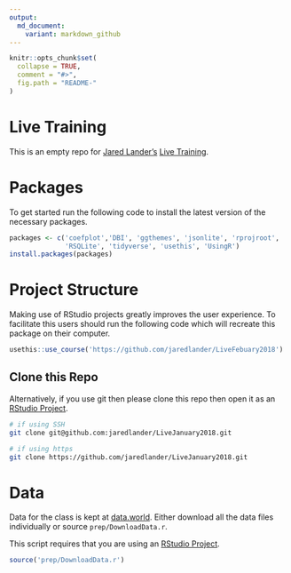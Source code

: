 ```yaml
---
output:
  md_document:
    variant: markdown_github
---
```


<!-- README.md is generated from README.Rmd. Please edit that file -->

```r
knitr::opts_chunk$set(
  collapse = TRUE,
  comment = "#>",
  fig.path = "README-"
)
```

# Live Training

This is an empty repo for [Jared Lander's](https://www.jaredlander.com) [Live Training](https://www.safaribooksonline.com/live-training/courses/beginning-r-programming/0636920144847/).

# Packages

To get started run the following code to install the latest version of the necessary packages.

```r
packages <- c('coefplot','DBI', 'ggthemes', 'jsonlite', 'rprojroot', 
              'RSQLite', 'tidyverse', 'usethis', 'UsingR')
install.packages(packages)
```

# Project Structure

Making use of RStudio projects greatly improves the user experience. To facilitate this users should run the following code which will recreate this package on their computer.

```r
usethis::use_course('https://github.com/jaredlander/LiveFebuary2018')
```

## Clone this Repo

Alternatively, if you use git then please clone this repo then open it as an [RStudio Project](https://support.rstudio.com/hc/en-us/articles/200526207-Using-Projects).

```sh
# if using SSH
git clone git@github.com:jaredlander/LiveJanuary2018.git

# if using https
git clone https://github.com/jaredlander/LiveJanuary2018.git
```

# Data

Data for the class is kept at [data.world](https://data.world/landeranalytics/training). Either download all the data files individually or source `prep/DownloadData.r`.

This script requires that you are using an [RStudio Project](https://support.rstudio.com/hc/en-us/articles/200526207-Using-Projects).

```r
source('prep/DownloadData.r')
```
